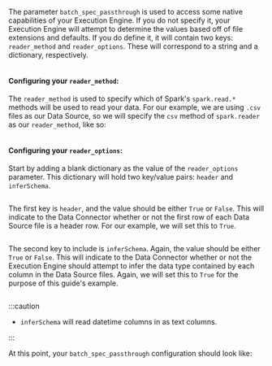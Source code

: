 The parameter `batch_spec_passthrough` is used to access some native capabilities of your Execution Engine.  If you do not specify it, your Execution Engine will attempt to determine the values based off of file extensions and defaults.  If you do define it, it will contain two keys: `reader_method` and `reader_options`.  These will correspond to a string and a dictionary, respectively.

```python name="empty batch_spec_passthrough"
```

#### Configuring your `reader_method`:

The `reader_method` is used to specify which of Spark's `spark.read.*`  methods will be used to read your data.  For our example, we are using `.csv` files as our Data Source, so we will specify the `csv` method of `spark.reader` as our `reader_method`, like so:

```python name="set reader_method to csv"
```

#### Configuring your `reader_options`:

Start by adding a blank dictionary as the value of the `reader_options` parameter.  This dictionary will hold two key/value pairs: `header` and `inferSchema`.

```python name="empty keys for reader_options"
```

The first key is `header`, and the value should be either `True` or `False`.  This will indicate to the Data Connector whether or not the first row of each Data Source file is a header row.  For our example, we will set this to `True`.

```python name="populate header for reader_options as True"
```

The second key to include is `inferSchema`.  Again, the value should be either `True` or `False`.  This will indicate to the Data Connector whether or not the Execution Engine should attempt to infer the data type contained by each column in the Data Source files.  Again, we will set this to `True` for the purpose of this guide's example.

```python name="populate inferSchema for reader_options as True"
```

:::caution
- `inferSchema` will read datetime columns in as text columns.

:::

At this point, your `batch_spec_passthrough` configuration should look like:

```python name="fully populated batch_spec_passthrough configuration"
```